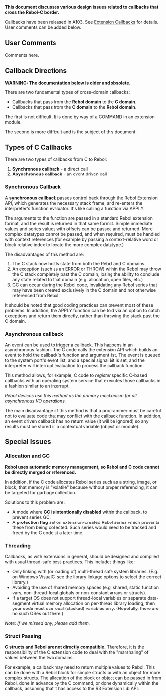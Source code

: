 '''This document discusses various design issues related to callbacks that cross the Rebol-C border.'''

Callbacks have been released in A103. See [http://www.rebol.com/r3/docs/concepts/extensions-callbacks.html Extension Callbacks] for details. User comments can be added below.

==User Comments==

Comments here.

==Callback Directions==

'''WARNING: The documentation below is older and obsolete.'''

There are two fundamental types of cross-domain callbacks:

*Callbacks that pass from the '''Rebol domain''' to the '''C domain'''.
*Callbacks that pass from the '''C domain''' to the '''Rebol domain'''.

The first is not difficult. It is done by way of a COMMAND in an extension module.

The second is more difficult and is the subject of this document.

==Types of C Callbacks==

There are two types of callbacks from C to Rebol:

#'''Synchronous callback''' - a direct call
#'''Asynchronous callback''' - an event driven call

===Synchronous Callback===

A '''synchronous callback''' passes control back through the Rebol Extension API, which generates the necessary stack frame, and re-enters the interpreter's function evaluator. It's like calling a function via APPLY.

The arguments to the function are passed in a standard Rebol extension format, and the result is returned in that same format. Simple immediate values and series values with offsets can be passed and returned. More complex datatypes cannot be passed, and when required, must be handled with context references (for example by passing a context-relative word or block relative index to locate the more complex datatype.)

The disadvantages of this method are:

#The C stack now holds state from both the Rebol and C domains.
#An exception (such as an ERROR or THROW) within the Rebol may throw the C stack completely past the C domain, losing the ability to conclude any state related to that domain (e.g. allocation, open files, etc.)
#GC can occur during the Rebol code, invalidating any Rebol series that may have been created exclusively in the C domain and not otherwise referenced from Rebol.

It should be noted that good coding practices can prevent most of these problems. In addition, the
APPLY function can be told via an option to catch exceptions and return them directly, rather than throwing the stack past the C domain.

===Asynchronous callback===

An event can be used to trigger a callback. This happens in an asynchronous fashion. The C code calls the extension API which builds an event to hold the callback's function and argument list. The event is queued to the system port's event list, and a special signal bit is set, and the interpreter will interrupt evaluation to process the callback function.

This method allows, for example, C code to ''register'' specific C-based callbacks with an operating system service that executes those callbacks in a fashion similar to an interrupt.

''Rebol devices use this method as the primary mechanism for all asynchronous I/O operations.''

The main disadvantage of this method is that a programmer must be careful not to evaluate code that may conflict with the callback function. In addition, an event driven callback has no return value (it will be ignored) so any results must be stored in a contextual variable (object or module).

==Special Issues==

===Allocation and GC===

'''Rebol uses automatic memory management, so Rebol and C code cannot be directly merged or referenced.'''

In addition, if the C code allocates Rebol series such as a string, image, or block, that memory is "volatile" because without proper referencing, it can be targeted for garbage collection.

Solutions to this problem are:

*A mode where '''GC is intentionally disabled''' within the callback, to prevent series GC.
*A '''protection flag''' set on extension-created Rebol series which prevents these from being collected. Such series would need to be tracked and freed by the C code at a later time.

===Threading===

Callbacks, as with extensions in general, should be designed and compiled with usual thread-safe best-practices. This includes things like:

*Only linking with (or loading of) multi-thread safe system libraries. (E.g. on Windows VisualC, see the library linkage options to select the correct library.)
*Avoiding the use of shared memory spaces (e.g. shared, static function vars, non-thread-local globals or non-constant arrays or structs).
*If a target OS does not support thread-local variables or separate data-segment virtual memory allocation on per-thread library loading, then your code must use local (stacked) variables only. (Hopefully, there are no such OSes out there.)

''Note: If we missed any, please add them.''

===Struct Passing===

'''C structs and Rebol are not directly compatible.''' Therefore, it is the responsibility of the C extension code to deal with the "marshaling" of values between the two domains.

For example, a callback may need to return multiple values to Rebol. This can be done with a Rebol block for simple structs or with an object for more complex structs. The allocation of the block or object can be passed in from Rebol, done in advance by the C command, or done dynamically within the callback, assuming that it has access to the R3 Extension Lib API.